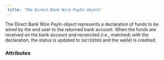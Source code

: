 ```yaml
---  
 title: 'The Direct Bank Wire PayIn object'  
---  
```


  

The Direct Bank Wire PayIn object represents a declaration of funds to be wired by the end user to the returned bank account. When the funds are received on the bank account and reconciled (i.e., matched) with the declaration, the status is updated to `SUCCEEDED` and the wallet is credited.  

### Attributes  

<Id />  

<Tag />  

<CreationDate />  

<ResultCode />  

<ResultMessage />  

<AuthorId1 />  

<CreditedUserId />  

<DebitedFunds13 />  

<CreditedFunds10 />  

<Fees10 />  

<Status1 />  

<ExecutionDate />  

<Type />  

<Nature />  

<CreditedWalletId1 />  

<PaymentType />  

<ExecutionType />  

<DeclaredDebitedFunds />  

<DeclaredFees />  

<WireReference />  

<BankAccount />  

<ProfilingAttemptReference />